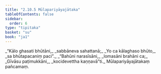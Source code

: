 ```yaml
---
title: "2.10.5 Mūlapariyāyajātaka"
tableOfContents: false
sidebar:
  order: 6
type: "tipitaka"
basket: "su"
book: "ja1"
---
```



<DynamicBreadcrumb />

<Division number="190" book="ja1">

<Paragraph number="647" type="verses" book="ja1">
_“Kālo ghasati bhūtāni,_  
_sabbāneva sahattanā;_  
_Yo ca kālaghaso bhūto,_  
_sa bhūtapacaniṃ paci”._  

</Paragraph>

</Division>
<Division number="191" book="ja1">

<Paragraph number="648" type="verses" book="ja1">
_“Bahūni narasīsāni,_  
_lomasāni brahāni ca;_  
_Gīvāsu paṭimukkāni,_  
_kocidevettha kaṇṇavā”ti._  


</Paragraph>
</Division>

<Paragraph number="649" type="center" book="ja1">
Mūlapariyāyajātakaṃ pañcamaṃ.
</Paragraph>